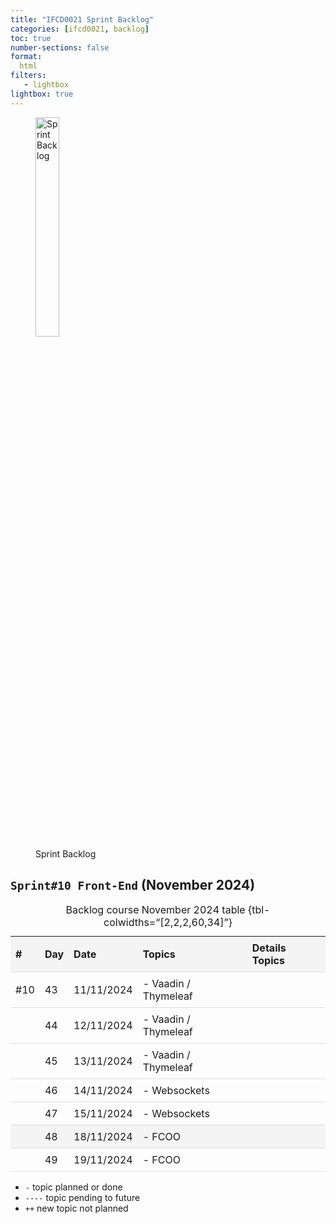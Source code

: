 ```yaml
---
title: "IFCD0021 Sprint Backlog"
categories: [ifcd0021, backlog]
toc: true
number-sections: false
format:
  html
filters:
   - lightbox
lightbox: true
---
```


<style>

.heatMap th { background:  #f4f4f4;}
tr:nth-child(6) {background-color: #f4f4f4;}

th, td {
  padding: 8px;
  text-align: left;
  border-bottom: 1px solid #ddd;
}

tr:hover {background-color:  #f4f4f4;}

</style>

![Sprint Backlog](/images/home/backlog.jpg){width="30%"}

<div class="heatMap">

::: {.column-page-right}


##  ``Sprint#10 Front-End`` (November 2024)

| # | Day | Date | Topics |  Details Topics |
| -- | -- | -- | -- | -- |
|  #10 | 43 | 11/11/2024 | - Vaadin / Thymeleaf |  |
|   | 44 | 12/11/2024 | - Vaadin / Thymeleaf  |  |
|   | 45 | 13/11/2024 | - Vaadin / Thymeleaf |  |
|   | 46 | 14/11/2024 | - Websockets |  |
|   | 47 | 15/11/2024 | - Websockets  |  |
|   | 48 | 18/11/2024 | - FCOO |  |
|   | 49 | 19/11/2024 | - FCOO |  |
: Backlog course November 2024 table {tbl-colwidths="[2,2,2,60,34]"}
:::

</div>

::: {.callout-note}
- `-` topic planned or done
- `----` topic pending to future
- `++` new topic not planned
:::

